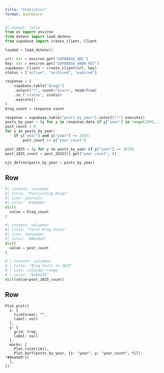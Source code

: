 ```yaml
--- 
title: "Statistics"
format: dashboard
---
```


```python
#| output: false
from os import environ
from dotenv import load_dotenv
from supabase import create_client, Client

loaded = load_dotenv()

url: str = environ.get("SUPABASE_URL")
key: str = environ.get("SUPABASE_ANON_KEY")
supabase: Client = create_client(url, key)
status = ["active", "archived", "expired"]

response = (
    supabase.table("blogs")
    .select("*", count="exact", head=True)
    .in_("status", status)
    .execute()
)
blog_count = response.count

response = supabase.table("posts_by_year").select("*").execute()
posts_by_year = [y for y in response.data if y["year"] in range(2005, 2026)]
post_count = 0
for y in posts_by_year:
    if y["year"] and y["year"] <= 2025:
        post_count += y["year_count"]

post_2025 = [y for y in posts_by_year if y["year"] == 2025]
post_2025_count = post_2025[0].get("year_count", 0)

ojs_define(posts_by_year = posts_by_year)
```

## Row

```python
#| content: valuebox
#| title: "Particating Blogs"
#| icon: journals
#| color: "#10b981"
dict(
  value = blog_count
)
```

```python
#| content: valuebox
#| title: "Total Blog Posts"
#| icon: newspaper
#| color: "#0ea5e9"
dict(
  value = post_count
)
```

```python
# | content: valuebox
# | title: "Blog Posts in 2025"
# | icon: calendar-range
# | color: "#38bdf8"
dict(value=post_2025_count)
```

## Row

```ojs
Plot.plot({
  x: {
    tickFormat: "",
    label: null
  },
  y: {
    grid: true,
    label: null
  },
  marks: [
    Plot.ruleY([0]),
    Plot.barY(posts_by_year, {x: "year", y: "year_count", fill: "#0ea5e9"})
  ],
})
```
